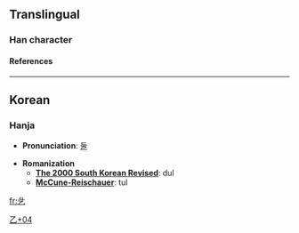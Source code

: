 ==Translingual==
===Han character===
{{Han char|rad=乙|as=04|sn=5|so=|four=|canj=卜十弓 (YJN)|cmean=}}
====References====
{{Han ref|kx=0084.101|hdz=10053.011|uh=4E67|ud=20071}}

----
==Korean==
===Hanja===

* '''Pronunciation''': [[둘]]

* '''Romanization'''
** '''[[The 2000 South Korean Revised Romanization|The 2000 South Korean Revised]]''': dul
** '''[[McCune-Reischauer]]''': tul


[[Category:Korean-only CJKV Characters|乙+04]]

[[fr:乧]]